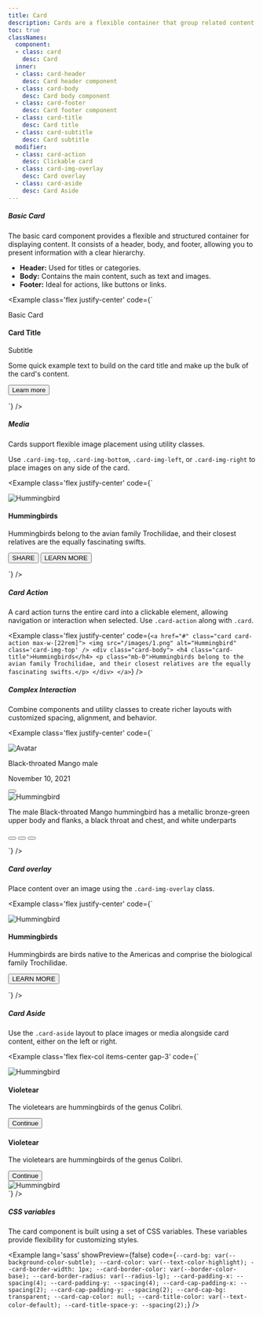 ```yaml
---
title: Card
description: Cards are a flexible container that group related content and actions together.
toc: true
classNames:
  component:
  - class: card
    desc: Card
  inner:
  - class: card-header
    desc: Card header component
  - class: card-body
    desc: Card body component
  - class: card-footer
    desc: Card footer component
  - class: card-title
    desc: Card title
  - class: card-subtitle
    desc: Card subtitle
  modifier:
  - class: card-action
    desc: Clickable card
  - class: card-img-overlay
    desc: Card overlay
  - class: card-aside
    desc: Card Aside
---
```



##### Basic Card

The basic card component provides a flexible and structured container for displaying content. It consists of a header, body, and footer, allowing you to present information with a clear hierarchy.

- **Header:** Used for titles or categories.
- **Body:** Contains the main content, such as text and images.
- **Footer:** Ideal for actions, like buttons or links.

<Example class='flex justify-center' code={`<div class="card max-w-[18rem]">
    <div class="card-header">
      <p class='mb-0'>Basic Card</p>
    </div>
    <div class="card-body">
      <h4 class="card-title">Card Title</h4>
      <p class="card-subtitle">Subtitle</p>
      <p class='mb-0'>Some quick example text to build on the card title and make up the bulk of the card's content.</p>
    </div>
    <div class="card-footer">
      <button class='btn btn-sm btn-text-primary'>Learn more</button>
    </div>
  </div>`} />

##### Media

Cards support flexible image placement using utility classes.

Use `.card-img-top`, `.card-img-bottom`, `.card-img-left`, or `.card-img-right` to place images on any side of the card.

<Example class='flex justify-center' code={`<div class="card max-w-[22rem]">
    <img src="/images/1.png" alt="Hummingbird" class='card-img-top' />
    <div class="card-body">
      <h4 class="card-title">Hummingbirds</h4>
      <p class='mb-0'>Hummingbirds belong to the avian family Trochilidae, and their closest relatives are the equally fascinating swifts.</p>
    </div>
    <div class="card-footer">
      <button class='btn btn-sm btn-text-primary'>SHARE</button>
      <button class='btn btn-sm btn-text-primary'>LEARN MORE</button>
    </div>
  </div>`} />

##### Card Action

A card action turns the entire card into a clickable element, allowing navigation or interaction when selected. Use `.card-action` along with `.card`.

<Example class='flex justify-center' code={`<a href="#" class="card card-action max-w-[22rem]">
    <img src="/images/1.png" alt="Hummingbird" class='card-img-top' />
    <div class="card-body">
      <h4 class="card-title">Hummingbirds</h4>
      <p class="mb-0">Hummingbirds belong to the avian family Trochilidae, and their closest relatives are the equally fascinating swifts.</p>
    </div>
  </a>`} />

##### Complex Interaction

Combine components and utility classes to create richer layouts with customized spacing, alignment, and behavior.

<Example class='flex justify-center' code={`<div class="card max-w-[22rem]">
    <div class="card-header border-0">
      <div class="flex items-center">
        <div class="avatar avatar-lg me-4">
          <img src="/images/avatar_1.webp" alt="Avatar" class="rounded-full"/>
        </div>
        <div>
          <p class="text-default mb-0">Black-throated Mango male</p>
          <p class="mb-0">November 10, 2021</p>
        </div>
        <button class='btn btn-icon ms-auto self-start -mr-2'>
          <span class='icon-[fluent--more-vertical-16-regular] text-lg'></span>
        </button>
      </div>
    </div>
    <img src="/images/2.png" alt="Hummingbird" class='card-img' />
    <div class="card-body">
      <p class="text-sm mb-0">The male Black-throated Mango hummingbird has a metallic bronze-green upper body and flanks, a black throat and chest, and white underparts</p>
    </div>
    <div class="card-footer flex">
      <button class='btn btn-icon'>
        <span class='icon-[line-md--heart] text-lg'></span>
      </button>
      <button class='btn btn-icon'>
        <span class="icon-[material-symbols--share-outline] text-lg"></span>
      </button>
      <button class='btn btn-icon ms-auto'>
        <span class="icon-[material-symbols--expand-all-rounded] text-lg"></span>
      </button>
    </div>
  </div>`} />

##### Card overlay

Place content over an image using the `.card-img-overlay` class.

<Example class='flex justify-center' code={`<div class="card card-img-overlay max-w-[22rem]">
    <img src="/images/2.png" alt="Hummingbird" class="card-img-top" />
    <div class="card-body flex flex-col items-start">
      <h4 class="card-title">Hummingbirds</h4>
      <p class="mb-0">Hummingbirds are birds native to the Americas and comprise the biological family Trochilidae.</p>
      <button class="btn btn-sm btn-primary mt-auto">LEARN MORE</button>
    </div>
  </div>`} />

##### Card Aside

Use the `.card-aside` layout to place images or media alongside card content, either on the left or right.

<Example class='flex flex-col items-center gap-3' code={`<div class="card card-aside max-w-[30rem]">
    <div class="flex items-center justify-center">
      <img src="/images/3.png" alt="Hummingbird" class='card-img-left' />
    </div>
    <div class="card-body">
      <h4 class="card-title">Violetear</h4>
      <p class="mb-0">The violetears are hummingbirds of the genus Colibri.</p>
      <button class="btn btn-sm btn-primary mt-4">Continue</button>
    </div>
  </div>

  <div class="card card-aside max-w-[30rem]">
    <div class="card-body">
      <h4 class="card-title">Violetear</h4>
      <p class="mb-0">The violetears are hummingbirds of the genus Colibri.</p>
      <button class="btn btn-sm btn-primary mt-4">Continue</button>
    </div>
    <div class="flex items-center justify-center">
      <img src="/images/3.png" alt="Hummingbird" class='card-img-right' />
    </div>
  </div>`} />

##### CSS variables

The card component is built using a set of CSS variables. These variables provide flexibility for customizing styles.

<Example lang='sass' showPreview={false}
  code={`--card-bg: var(--background-color-subtle);
  --card-color: var(--text-color-highlight);
  --card-border-width: 1px;
  --card-border-color: var(--border-color-base);
  --card-border-radius: var(--radius-lg);
  --card-padding-x: --spacing(4);
  --card-padding-y: --spacing(4);
  --card-cap-padding-x: --spacing(2);
  --card-cap-padding-y: --spacing(2);
  --card-cap-bg: transparent;
  --card-cap-color: null;
  --card-title-color: var(--text-color-default);
  --card-title-space-y: --spacing(2);`}
/>
